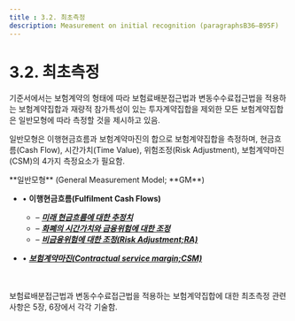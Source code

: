 ```yaml
---
title : 3.2. 최초측정
description: Measurement on initial recognition (paragraphsB36–B95F)
---
```


# 3.2. 최초측정

기준서에서는 보험계약의 형태에 따라 보험료배분접근법과 변동수수료접근법을 적용하는 보험계약집합과 재량적 참가특성이 있는 투자계약집합을 제외한 모든 보험계약집합은 일반모형에 따라 측정할 것을 제시하고 있음.

일반모형은 이행현금흐름과 보험계약마진의 합으로 보험계약집합을 측정하며, 현금흐름(Cash Flow), 시간가치(Time Value), 위험조정(Risk Adjustment), 보험계약마진(CSM)의 4가지 측정요소가 필요함.

<Callout severity="success">
**일반모형** (General Measurement Model; **GM**)

* •   **이행현금흐름(Fulfilment Cash Flows)**
    * – [_**미래 현금흐름에 대한 추정치**_](/ifrs/03/3-2/321#미래현금흐름-추정치)
    * – [_**화폐의 시간가치와 금융위험에 대한 조정**_](/ifrs/03/3-2/321#화폐의-시간가치와-금융위험에-대한-조정)
    * – [_**비금융위험에 대한 조정(Risk Adjustment;RA)**_](/ifrs/03/3-2/321#비금융위험에-대한-조정)


* • [_**보험계약마진(Contractual service margin;CSM)**_](/ifrs/03/3-2/321#보험계약마진)
</Callout>

<br/><br/>
보험료배분접근법과 변동수수료접근법을 적용하는 보험계약집합에 대한 최초측정 관련 사항은 5장, 6장에서 각각 기술함.
